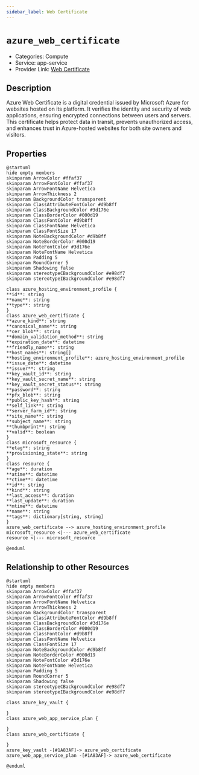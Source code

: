 ```yaml
---
sidebar_label: Web Certificate
---
```


# `azure_web_certificate`

- Categories: Compute
- Service: app-service
- Provider Link: [Web Certificate](https://learn.microsoft.com/en-us/azure/app-service/configure-ssl-certificate)

## Description
Azure Web Certificate is a digital credential issued by Microsoft Azure for websites hosted on its platform. It verifies the identity and security of web applications, ensuring encrypted connections between users and servers. This certificate helps protect data in transit, prevents unauthorized access, and enhances trust in Azure-hosted websites for both site owners and visitors.

## Properties
<ZoomPanPinch>

```kroki imgType="plantuml" imgAlt="Diagram of Web Certificate data model"
@startuml
hide empty members
skinparam ArrowColor #ffaf37
skinparam ArrowFontColor #ffaf37
skinparam ArrowFontName Helvetica
skinparam ArrowThickness 2
skinparam BackgroundColor transparent
skinparam ClassAttributeFontColor #d9b8ff
skinparam ClassBackgroundColor #3d176e
skinparam ClassBorderColor #000d19
skinparam ClassFontColor #d9b8ff
skinparam ClassFontName Helvetica
skinparam ClassFontSize 17
skinparam NoteBackgroundColor #d9b8ff
skinparam NoteBorderColor #000d19
skinparam NoteFontColor #3d176e
skinparam NoteFontName Helvetica
skinparam Padding 5
skinparam RoundCorner 5
skinparam Shadowing false
skinparam stereotypeCBackgroundColor #e98df7
skinparam stereotypeIBackgroundColor #e98df7

class azure_hosting_environment_profile {
**id**: string
**name**: string
**type**: string
}
class azure_web_certificate {
**azure_kind**: string
**canonical_name**: string
**cer_blob**: string
**domain_validation_method**: string
**expiration_date**: datetime
**friendly_name**: string
**host_names**: string[]
**hosting_environment_profile**: azure_hosting_environment_profile
**issue_date**: datetime
**issuer**: string
**key_vault_id**: string
**key_vault_secret_name**: string
**key_vault_secret_status**: string
**password**: string
**pfx_blob**: string
**public_key_hash**: string
**self_link**: string
**server_farm_id**: string
**site_name**: string
**subject_name**: string
**thumbprint**: string
**valid**: boolean
}
class microsoft_resource {
**etag**: string
**provisioning_state**: string
}
class resource {
**age**: duration
**atime**: datetime
**ctime**: datetime
**id**: string
**kind**: string
**last_access**: duration
**last_update**: duration
**mtime**: datetime
**name**: string
**tags**: dictionary[string, string]
}
azure_web_certificate --> azure_hosting_environment_profile
microsoft_resource <|--- azure_web_certificate
resource <|--- microsoft_resource

@enduml
```

</ZoomPanPinch>


## Relationship to other Resources
<ZoomPanPinch>

```kroki imgType="plantuml" imgAlt="Diagram of Web Certificate resource relationships"
@startuml
hide empty members
skinparam ArrowColor #ffaf37
skinparam ArrowFontColor #ffaf37
skinparam ArrowFontName Helvetica
skinparam ArrowThickness 2
skinparam BackgroundColor transparent
skinparam ClassAttributeFontColor #d9b8ff
skinparam ClassBackgroundColor #3d176e
skinparam ClassBorderColor #000d19
skinparam ClassFontColor #d9b8ff
skinparam ClassFontName Helvetica
skinparam ClassFontSize 17
skinparam NoteBackgroundColor #d9b8ff
skinparam NoteBorderColor #000d19
skinparam NoteFontColor #3d176e
skinparam NoteFontName Helvetica
skinparam Padding 5
skinparam RoundCorner 5
skinparam Shadowing false
skinparam stereotypeCBackgroundColor #e98df7
skinparam stereotypeIBackgroundColor #e98df7

class azure_key_vault {

}
class azure_web_app_service_plan {

}
class azure_web_certificate {

}
azure_key_vault -[#1A83AF]-> azure_web_certificate
azure_web_app_service_plan -[#1A83AF]-> azure_web_certificate

@enduml
```

</ZoomPanPinch>




